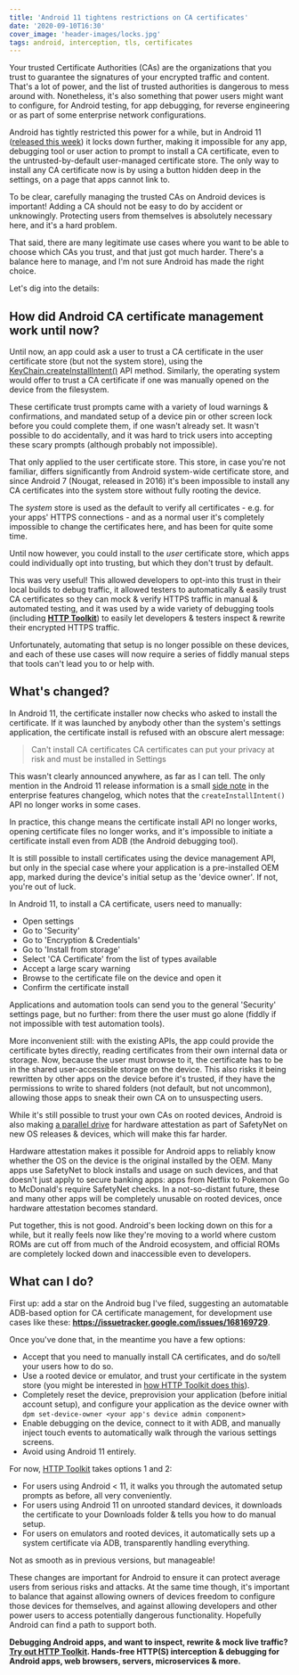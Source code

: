 ```yaml
---
title: 'Android 11 tightens restrictions on CA certificates'
date: '2020-09-10T16:30'
cover_image: 'header-images/locks.jpg'
tags: android, interception, tls, certificates
---
```


Your trusted Certificate Authorities (CAs) are the organizations that you trust to guarantee the signatures of your encrypted traffic and content. That's a lot of power, and the list of trusted authorities is dangerous to mess around with. Nonetheless, it's also something that power users might want to configure, for Android testing, for app debugging, for reverse engineering or as part of some enterprise network configurations.

Android has tightly restricted this power for a while, but in Android 11 ([released this week](https://developer.android.com/about/versions/11)) it locks down further, making it impossible for any app, debugging tool or user action to prompt to install a CA certificate, even to the untrusted-by-default user-managed certificate store. The only way to install any CA certificate now is by using a button hidden deep in the settings, on a page that apps cannot link to.

To be clear, carefully managing the trusted CAs on Android devices is important! Adding a CA should not be easy to do by accident or unknowingly. Protecting users from themselves is absolutely necessary here, and it's a hard problem.

That said, there are many legitimate use cases where you want to be able to choose which CAs you trust, and that just got much harder. There's a balance here to manage, and I'm not sure Android has made the right choice.

Let's dig into the details:

## How did Android CA certificate management work until now?

Until now, an app could ask a user to trust a CA certificate in the user certificate store (but not the system store), using the [KeyChain.createInstallIntent()](https://developer.android.com/reference/android/security/KeyChain#createInstallIntent) API method. Similarly, the operating system would offer to trust a CA certificate if one was manually opened on the device from the filesystem.

These certificate trust prompts came with a variety of loud warnings & confirmations, and mandated setup of a device pin or other screen lock before you could complete them, if one wasn't already set. It wasn't possible to do accidentally, and it was hard to trick users into accepting these scary prompts (although probably not impossible).

That only applied to the user certificate store. This store, in case you're not familiar, differs significantly from Android system-wide certificate store, and since Android 7 (Nougat, released in 2016) it's been impossible to install any CA certificates into the system store without fully rooting the device.

The _system_ store is used as the default to verify all certificates - e.g. for your apps' HTTPS connections - and as a normal user it's completely impossible to change the certificates here, and has been for quite some time.

Until now however, you could install to the _user_ certificate store, which apps could individually opt into trusting, but which they don't trust by default.

This was very useful! This allowed developers to opt-into this trust in their local builds to debug traffic, it allowed testers to automatically & easily trust CA certificates so they can mock & verify HTTPS traffic in manual & automated testing, and it was used by a wide variety of debugging tools (including **[HTTP Toolkit](/android/)**) to easily let developers & testers inspect & rewrite their encrypted HTTPS traffic.

Unfortunately, automating that setup is no longer possible on these devices, and each of these use cases will now require a series of fiddly manual steps that tools can't lead you to or help with.

## What's changed?

In Android 11, the certificate installer now checks who asked to install the certificate. If it was launched by anybody other than the system's settings application, the certificate install is refused with an obscure alert message:

> Can't install CA certificates
> CA certificates can put your privacy at risk and must be installed in Settings

This wasn't clearly announced anywhere, as far as I can tell. The only mention in the Android 11 release information is a small [side note](https://developer.android.com/work/versions/android-11#other) in the enterprise features changelog, which notes that the `createInstallIntent()` API no longer works in some cases.

In practice, this change means the certificate install API no longer works, opening certificate files no longer works, and it's impossible to initiate a certificate install even from ADB (the Android debugging tool).

It is still possible to install certificates using the device management API, but only in the special case where your application is a pre-installed OEM app, marked during the device's initial setup as the 'device owner'. If not, you're out of luck.

In Android 11, to install a CA certificate, users need to manually:

* Open settings
* Go to 'Security'
* Go to 'Encryption & Credentials'
* Go to 'Install from storage'
* Select 'CA Certificate' from the list of types available
* Accept a large scary warning
* Browse to the certificate file on the device and open it
* Confirm the certificate install

Applications and automation tools can send you to the general 'Security' settings page, but no further: from there the user must go alone (fiddly if not impossible with test automation tools).

More inconvenient still: with the existing APIs, the app could provide the certificate bytes directly, reading certificates from their own internal data or storage. Now, because the user must browse to it, the certificate has to be in the shared user-accessible storage on the device. This also risks it being rewritten by other apps on the device before it's trusted, if they have the permissions to write to shared folders (not default, but not uncommon), allowing those apps to sneak their own CA on to unsuspecting users.

While it's still possible to trust your own CAs on rooted devices, Android is also making [a parallel drive](https://www.xda-developers.com/safetynet-hardware-attestation-hide-root-magisk/) for hardware attestation as part of SafetyNet on new OS releases & devices, which will make this far harder.

Hardware attestation makes it possible for Android apps to reliably know whether the OS on the device is the original installed by the OEM. Many apps use SafetyNet to block installs and usage on such devices, and that doesn't just apply to secure banking apps: apps from Netflix to Pokemon Go to McDonald's require SafetyNet checks. In a not-so-distant future, these and many other apps will be completely unusable on rooted devices, once hardware attestation becomes standard.

Put together, this is not good. Android's been locking down on this for a while, but it really feels now like they're moving to a world where custom ROMs are cut off from much of the Android ecosystem, and official ROMs are completely locked down and inaccessible even to developers.

## What can I do?

First up: add a star on the Android bug I've filed, suggesting an automatable ADB-based option for CA certificate management, for development use cases like these: **https://issuetracker.google.com/issues/168169729**.

Once you've done that, in the meantime you have a few options:

* Accept that you need to manually install CA certificates, and do so/tell your users how to do so.
* Use a rooted device or emulator, and trust your certificate in the system store (you might be interested in [how HTTP Toolkit does this](https://httptoolkit.com/docs/guides/android/#adb-interception)).
* Completely reset the device, preprovision your application (before initial account setup), and configure your application as the device owner with `dpm set-device-owner <your app's device admin component>`
* Enable debugging on the device, connect to it with ADB, and manually inject touch events to automatically walk through the various settings screens.
* Avoid using Android 11 entirely.

For now, [HTTP Toolkit](/android/) takes options 1 and 2:

* For users using Android < 11, it walks you through the automated setup prompts as before, all very conveniently.
* For users using Android 11 on unrooted standard devices, it downloads the certificate to your Downloads folder & tells you how to do manual setup.
* For users on emulators and rooted devices, it automatically sets up a system certificate via ADB, transparently handling everything.

Not as smooth as in previous versions, but manageable!

These changes are important for Android to ensure it can protect average users from serious risks and attacks. At the same time though, it's important to balance that against allowing owners of devices freedom to configure those devices for themselves, and against allowing developers and other power users to access potentially dangerous functionality. Hopefully Android can find a path to support both.

**Debugging Android apps, and want to inspect, rewrite & mock live traffic? [Try out HTTP Toolkit](https://httptoolkit.com/android/). Hands-free HTTP(S) interception & debugging for Android apps, web browsers, servers, microservices & more.**